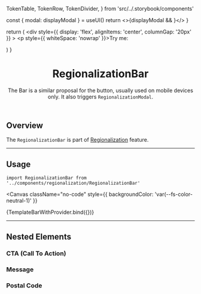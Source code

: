 

  TokenTable,
  TokenRow,
  TokenDivider,
} from 'src/../.storybook/components'

<Meta title="Features/Regionalization/RegionalizationBar" />

  const { modal: displayModal } = useUI()
  return <>{displayModal && <RegionalizationModal />}</>
}

  return (
    <UIProvider>
      <div
        style={{ display: 'flex', alignItems: 'center', columnGap: '20px' }}
      >
        <p style={{ whiteSpace: 'nowrap' }}>Try me:</p>
        <RegionalizationBar />
        <TemplateRegionalizationModal />
      </div>
    </UIProvider>
  )
}

<header>

# RegionalizationBar

The Bar is a similar proposal for the button, usually used on mobile devices only. It also triggers <code>RegionalizationModal</code>.

</header>

## Overview

The `RegionalizationBar` is part of [Regionalization](?path=/docs/features-regionalization-overview--default-button) feature.

---

## Usage

`import RegionalizationBar from '../components/regionalization/RegionalizationBar'`

<Canvas
  className="no-code"
  style={{ backgroundColor: 'var(--fs-color-neutral-1)' }}
>
  <Story name="Bar">{TemplateBarWithProvider.bind({})}</Story>
</Canvas>

<TokenTable>
  <TokenRow token="--fs-regionalization-bar-width" value="100%" />
  <TokenRow
    token="--fs-regionalization-bar-padding"
    value="var(--fs-spacing-0) var(--fs-spacing-3)"
  />
  <TokenRow
    token="--fs-regionalization-bar-text-color"
    value="var(--fs-color-text-display)"
    isColor
  />
  <TokenRow
    token="--fs-regionalization-bar-background-color"
    value="var(--fs-color-body-bkg)"
    isColor
  />
  <TokenRow token="--fs-regionalization-bar-border" value="none" />
</TokenTable>

---

## Nested Elements

### CTA (Call To Action)

<TokenTable>
  <TokenRow token="--fs-regionalization-bar-cta-margin-left" value="auto" />
  <TokenRow
    token="--fs-regionalization-bar-cta-text-decoration"
    value="underline"
  />
</TokenTable>

### Message

<TokenTable>
  <TokenRow
    token="--fs-regionalization-bar-message-margin-right"
    value="auto"
  />
</TokenTable>

### Postal Code

<TokenTable>
  <TokenRow
    token="--fs-regionalization-bar-postal-code-margin-right"
    value="auto"
  />
</TokenTable>
